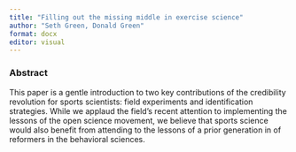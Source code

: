 ```yaml
---
title: "Filling out the missing middle in exercise science"
author: "Seth Green, Donald Green"
format: docx
editor: visual
---
```


### Abstract
This paper is a gentle introduction to two key contributions of the credibility revolution for sports scientists: field experiments and identification strategies. While we applaud the field's recent attention to implementing the lessons of the open science movement, we believe that sports science would also benefit from attending to the lessons of a prior generation in of reformers in the behavioral sciences. 